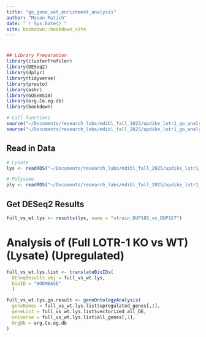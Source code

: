 ```yaml
---
title: "go_gene_set_enrichment_analysis"
author: "Mason Matich"
date: "`r Sys.Date()`"
site: bookdown::bookdown_site
---
```


# 

```r
## Library Preparation
library(clusterProfiler)
library(DESeq2)
library(dplyr)
library(tidyverse)
library(presto)
library(ashr)
library(GOSemSim)
library(org.Ce.eg.db)
library(bookdown)
```

```r
# Call functions
source("~/Documents/research_labs/mdibl_fall_2025/updike_lotr1_go_analysis/scripts/translateBioIDs.R")
source("~/Documents/research_labs/mdibl_fall_2025/updike_lotr1_go_analysis/scripts/geneOntologyAnalysis.R")
```

## Read in Data
```r
# Lysate
lys <- readRDS("~/Documents/research_labs/mdibl_fall_2025/updike_lotr1_go_analysis/intermediate_data/deseq2_dds_objects/lotr1_isolatedStrain_Lysate_BatchCor_dds.rds")

# Polysome
ply <- readRDS("~/Documents/research_labs/mdibl_fall_2025/updike_lotr1_go_analysis/intermediate_data/deseq2_dds_objects/lotr1_isolatedStrain_Polysome_BatchCor_dds.rds")
```

## Get DESeq2 Results
```r
full_vs_wt.lys <- results(lys, name = "strain_DUP185_vs_DUP167")
```

# Analysis of (Full LOTR-1 KO vs WT) (Lysate) (Upregulated)
```r
full_vs_wt.lys.list <- translateBioIDs(
  DESeqResults.obj = full_vs_wt.lys,
  bioID = "WORMBASE"
  )

full_vs_wt.lys.go.result <- geneOntologyAnalysis(
  geneNames = full_vs_wt.lys.list$upregulated_genes[,1],
  geneList = full_vs_wt.lys.list$vectorized_all_DE,
  universe = full_vs_wt.lys.list$all_genes[,1],
  OrgDb = org.Ce.eg.db
)
```


